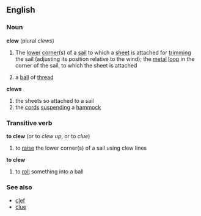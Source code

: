 ==English==

===Noun===
{{wikipedia}}
'''clew'''  (plural ''clews'')
# {{nautical}} The [[lower]] [[corner]](s) of a [[sail]] to which a [[sheet]] is attached for [[trimming]] the sail (adjusting its position relative to the wind); the [[metal]] [[loop]] in the corner of the sail, to which the sheet is attached
# a [[ball]] of [[thread]]
'''clews'''
# the sheets so attached to a sail
# the [[cord]]s [[suspend]]ing a [[hammock]]

===Transitive verb===
'''to clew'''  (or to ''clew up'', or to ''clue'')
#{{nautical}} to [[raise]] the lower corner(s) of a sail using clew lines
'''to clew'''
# to [[roll]] something into a ball

===See also===
* [[clef]]
* [[clue]]